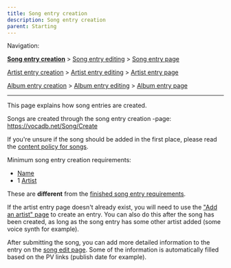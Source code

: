 ---
title: Song entry creation
description: Song entry creation
parent: Starting
---

Navigation:

**[Song entry creation](https://wiki.vocadb.net/wiki/88/song-entry-creation)** > [Song entry editing](https://wiki.vocadb.net/wiki/89/song-entry-editing) > [Song entry page](https://wiki.vocadb.net/wiki/90/song-entry-page)

[Artist entry creation](https://wiki.vocadb.net/wiki/82/artist-entry-creation) > [Artist entry editing](https://wiki.vocadb.net/wiki/83/artist-entry-editing) > [Artist entry page](https://wiki.vocadb.net/wiki/84/artist-entry-page)

[Album entry creation](https://wiki.vocadb.net/wiki/85/album-entry-creation) > [Album entry editing](https://wiki.vocadb.net/wiki/86/album-entry-editing) > [Album entry page](https://wiki.vocadb.net/wiki/87/album-entry-page)

----

This page explains how song entries are created. 

Songs are created through the song entry creation -page: https://vocadb.net/Song/Create

If you're unsure if the song should be added in the first place, please read the [content policy for songs](https://wiki.vocadb.net/wiki/59#Songs).

Minimum song entry creation requirements:

* [Name](https://wiki.vocadb.net/wiki/89/Songs#tab-Basic-info)
* 1 [Artist](https://wiki.vocadb.net/wiki/89/Songs#tab-Artists)

These are **different** from the [finished song entry requirements](https://wiki.vocadb.net/wiki/89/song-entry-editing#Finished-song-entry-requirements). 

If the artist entry page doesn't already exist, you will need to use the ["Add an artist" page](https://vocadb.net/Artist/Create) to create an entry. You can also do this after the song has been created, as long as the song entry has some other artist added (some voice synth for example).

After submitting the song, you can add more detailed information to the entry on the [song edit page](https://wiki.vocadb.net/wiki/89/Song-entry-editing). Some of the information is automatically filled based on the PV links (publish date for example).